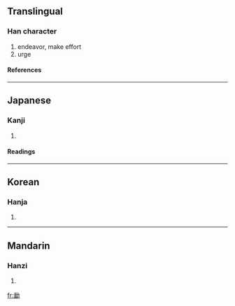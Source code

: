 ==Translingual==
===Han character===
{{Han char|rn=19|rad=力|as=09|sn=11|four=|canj=一田大尸 (MWKS)}}
# endeavor, make effort
# urge
====References====
{{Han ref|kx=0148.120|dkj=02388|dj=0333.220|hdz=10375.010|uh=52D4|ud=21204}}
----
==Japanese==
===Kanji===
{{ja-kanji|grade=|rs=力09}}
# {{defn|Japanese}} 
====Readings====
{{ja-readings|on=[[べん]] (ben), [[めん]] (men), [[びん]] (bin), [[みん]] (min)|kun=[[つとめる]] (tsutomeru), [[すすめる]] (susumeru)}}
----
==Korean==
===Hanja===
{{ko-hanja|hangeul=민|rv=min|mr=min}}
# {{defn|Korean}}
----
==Mandarin==
===Hanzi===
{{cmn-hanzi|pin=[[miǎn]] (mian3)|wg=mien<sup>3</sup>}}
# {{defn|Mandarin}}

[[fr:勔]]
